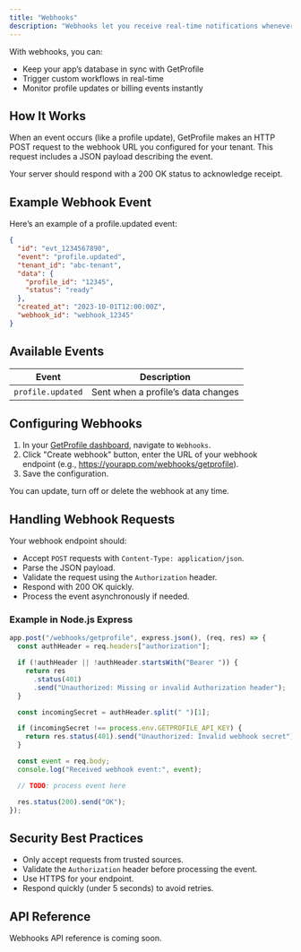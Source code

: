 ```yaml
---
title: "Webhooks"
description: "Webhooks let you receive real-time notifications whenever important events happen in your GetProfile account or your tenant's profiles. Instead of polling the API, your app can respond immediately to changes."
---
```


With webhooks, you can:

- Keep your app’s database in sync with GetProfile
- Trigger custom workflows in real-time
- Monitor profile updates or billing events instantly

## How It Works

When an event occurs (like a profile update), GetProfile makes an HTTP POST request to the webhook URL you configured for your tenant. This request includes a JSON payload describing the event.

Your server should respond with a 200 OK status to acknowledge receipt.

## Example Webhook Event

Here’s an example of a profile.updated event:

```json
{
  "id": "evt_1234567890",
  "event": "profile.updated",
  "tenant_id": "abc-tenant",
  "data": {
    "profile_id": "12345",
    "status": "ready"
  },
  "created_at": "2023-10-01T12:00:00Z",
  "webhook_id": "webhook_12345"
}
```

## Available Events

| Event             | Description                        |
| ----------------- | ---------------------------------- |
| `profile.updated` | Sent when a profile’s data changes |

## Configuring Webhooks

1. In your [GetProfile dashboard](https://getprofile-ai.com), navigate to `Webhooks`.
2. Click "Create webhook" button, enter the URL of your webhook endpoint (e.g., https://yourapp.com/webhooks/getprofile).
3. Save the configuration.

You can update, turn off or delete the webhook at any time.

## Handling Webhook Requests

Your webhook endpoint should:

- Accept `POST` requests with `Content-Type: application/json`.
- Parse the JSON payload.
- Validate the request using the `Authorization` header.
- Respond with 200 OK quickly.
- Process the event asynchronously if needed.

### Example in Node.js Express

```javascript
app.post("/webhooks/getprofile", express.json(), (req, res) => {
  const authHeader = req.headers["authorization"];

  if (!authHeader || !authHeader.startsWith("Bearer ")) {
    return res
      .status(401)
      .send("Unauthorized: Missing or invalid Authorization header");
  }

  const incomingSecret = authHeader.split(" ")[1];

  if (incomingSecret !== process.env.GETPROFILE_API_KEY) {
    return res.status(401).send("Unauthorized: Invalid webhook secret");
  }

  const event = req.body;
  console.log("Received webhook event:", event);

  // TODO: process event here

  res.status(200).send("OK");
});
```

## Security Best Practices

- Only accept requests from trusted sources.
- Validate the `Authorization` header before processing the event.
- Use HTTPS for your endpoint.
- Respond quickly (under 5 seconds) to avoid retries.

## API Reference

Webhooks API reference is coming soon.
